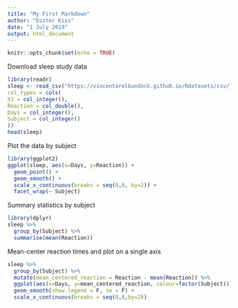 ```yaml
---
title: "My First Markdown"
author: "Eszter Kiss"
date: "1 July 2019"
output: html_document
---
```


```r
knitr::opts_chunk$set(echo = TRUE)
```

Download sleep study data
```r
library(readr)
sleep <- read_csv("https://vincentarelbundock.github.io/Rdatasets/csv/lme4/sleepstudy.csv", 
col_types = cols(
X1 = col_integer(),
Reaction = col_double(),
Days = col_integer(),
Subject = col_integer()
))
head(sleep)
```

Plot the data by subject
```r
library(ggplot2)
ggplot(sleep, aes(x=Days, y=Reaction)) +
  geom_point() +
  geom_smooth() +
  scale_x_continuous(breaks = seq(0,8, by=2)) +
  facet_wrap(~ Subject)
```

Summary statistics by subject
```r
library(dplyr)
sleep %>% 
  group_by(Subject) %>% 
  summarise(mean(Reaction))
```

Mean-center reaction times and plot on a single axis
```r
sleep %>% 
  group_by(Subject) %>% 
  mutate(mean_centered_reaction = Reaction - mean(Reaction)) %>% 
  ggplot(aes(x=Days, y=mean_centered_reaction, colour=factor(Subject))) +
  geom_smooth(show.legend = F, se = F) +
  scale_x_continuous(breaks = seq(0,8,by=2))
```

```r

```

